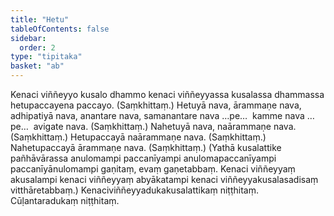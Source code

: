 ```yaml
---
title: "Hetu"
tableOfContents: false
sidebar:
  order: 2
type: "tipitaka"
basket: "ab"
---
```



<DynamicBreadcrumb />

<Division number="59">

<Paragraph number="1583">
Kenaci viññeyyo kusalo dhammo kenaci viññeyyassa kusalassa dhammassa hetupaccayena paccayo. (Saṃkhittaṃ.)
</Paragraph>

</Division>
<Division number="60">

<Paragraph number="1584">
Hetuyā nava, ārammaṇe nava, adhipatiyā nava, anantare nava, samanantare nava …pe…  kamme nava …pe…  avigate nava. (Saṃkhittaṃ.)
</Paragraph>

<Paragraph number="1585">
Nahetuyā nava, naārammaṇe nava. (Saṃkhittaṃ.)
</Paragraph>

<Paragraph number="1586">
Hetupaccayā naārammaṇe nava. (Saṃkhittaṃ.)
</Paragraph>

<Paragraph number="1587">
Nahetupaccayā ārammaṇe nava. (Saṃkhittaṃ.)
</Paragraph>

<Paragraph number="1588">
(Yathā kusalattike pañhāvārassa anulomampi paccanīyampi anulomapaccanīyampi paccanīyānulomampi gaṇitaṃ, evaṃ gaṇetabbaṃ. Kenaci viññeyyaṃ akusalampi kenaci viññeyyaṃ abyākatampi kenaci viññeyyakusalasadisaṃ vitthāretabbaṃ.)

</Paragraph>
</Division>

<Paragraph number="1589" type="center">
Kenaciviññeyyadukakusalattikaṃ niṭṭhitaṃ.



</Paragraph>

<Paragraph number="1590" type="center">
Cūḷantaradukaṃ niṭṭhitaṃ.
</Paragraph>